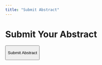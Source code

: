 ```yaml
---
title: "Submit Abstract"
---
```


# Submit Your Abstract

<form action="https://docs.google.com/forms/d/e/1FAIpQLSctE-TraV6rwvSbSsNBMxo4UbAVS5Cb9h77wYsUff8BquOSgA/viewform" target="_blank">

<button type="submit" class="submit-button">

Submit Abstract

</button>

</form>
